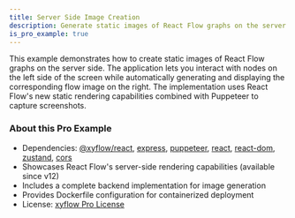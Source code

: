 ```yaml
---
title: Server Side Image Creation
description: Generate static images of React Flow graphs on the server with Puppeteer
is_pro_example: true
---
```


This example demonstrates how to create static images of React Flow graphs on the server side. The application lets you interact with nodes on the left side of the screen while automatically generating and displaying the corresponding flow image on the right. The implementation uses React Flow's new static rendering capabilities combined with Puppeteer to capture screenshots.

<ProExampleViewer slug="server-side-image-creation" />

### About this Pro Example

- Dependencies: [@xyflow/react](https://www.npmjs.com/package/@xyflow/react), [express](https://www.npmjs.com/package/express), [puppeteer](https://www.npmjs.com/package/puppeteer), [react](https://www.npmjs.com/package/react), [react-dom](https://www.npmjs.com/package/react-dom), [zustand](https://www.npmjs.com/package/zustand), [cors](https://www.npmjs.com/package/cors)
- Showcases React Flow's server-side rendering capabilities (available since v12)
- Includes a complete backend implementation for image generation
- Provides Dockerfile configuration for containerized deployment
- License: [xyflow Pro License](https://xyflow.com/pro-license)
